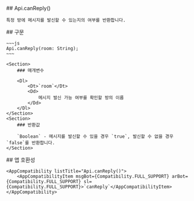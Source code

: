 
<Section>
    ## Api.canReply()

    특정 방에 메시지를 발신할 수 있는지의 여부를 반환합니다.
</Section>
<Section>
    ## 구문

    ~~~js
    Api.canReply(room: String);
    ~~~

    <Section>
        ### 매개변수

        <Dl>
            <Dt>`room`</Dt>
            <Dd>
                메시지 발신 가능 여부를 확인할 방의 이름
            </Dd>
        </Dl>
    </Section>
    <Section>
        ### 반환값

        `Boolean` - 메시지를 발신할 수 있을 경우 `true`, 발신할 수 없을 경우 `false`를 반환합니다.
    </Section>
</Section>
<Section>
    ## 앱 호환성

    <AppCompatibility listTitle="Api.canReply()">
        <AppCompatibilityItem msgBot={Compatibility.FULL_SUPPORT} arBot={Compatibility.FULL_SUPPORT} sl={Compatibility.FULL_SUPPORT}>`canReply`</AppCompatibilityItem>
    </AppCompatibility>
</Section>